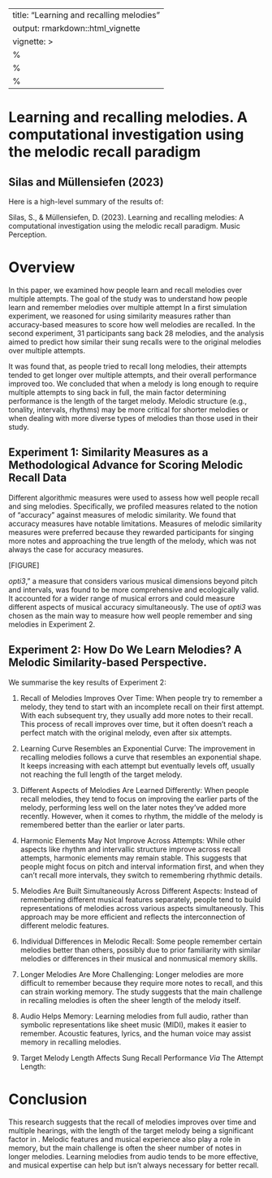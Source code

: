 
---
title: "Learning and recalling melodies"
output: rmarkdown::html_vignette
vignette: >
  %\VignetteIndexEntry{Learning and recalling melodies)}
  %\VignetteEngine{knitr::rmarkdown}
  %\VignetteEncoding{UTF-8}
---

# Learning and recalling melodies. A computational investigation using the melodic recall paradigm

## Silas and Müllensiefen (2023)

Here is a high-level summary of the results of:

Silas, S., & Müllensiefen, D. (2023). Learning and recalling melodies: A computational investigation using the melodic recall paradigm. Music Perception.

# Overview

In this paper, we examined how people learn and recall melodies over multiple attempts. The goal of the study was to understand how people learn and remember melodies over multiple attempt In a first simulation experiment, we reasoned for using similarity measures rather than accuracy-based measures to score how well melodies are recalled. In the second experiment, 31 participants sang back 28 melodies, and the analysis aimed to predict how similar their sung recalls were to the original melodies over multiple attempts.

It was found that, as people tried to recall long melodies, their attempts tended to get longer over multiple attempts, and their overall performance improved too. We concluded that when a melody is long enough to require multiple attempts to sing back in full, the main factor determining performance is the length of the target melody. Melodic structure (e.g., tonality, intervals, rhythms) may be more critical for shorter melodies or when dealing with more diverse types of melodies than those used in their study.


## Experiment 1: Similarity Measures as a Methodological Advance for Scoring Melodic Recall Data

Different algorithmic measures were used to assess how well people recall and sing melodies. Specifically, we profiled measures related to the notion of "accuracy" against measures of melodic similarity. We found that accuracy measures have notable limitations. Measures of melodic similarity measures were preferred because they rewarded participants for singing more notes and approaching the true length of the melody, which was not always the case for accuracy measures. 

[FIGURE]

*opti3*," a measure that considers various musical dimensions beyond pitch and intervals, was found to be more comprehensive and ecologically valid. It accounted for a wider range of musical errors and could measure different aspects of musical accuracy simultaneously. The use of *opti3* was chosen as the main way to measure how well people remember and sing melodies in Experiment 2.


## Experiment 2: How Do We Learn Melodies? A Melodic Similarity-based Perspective.

We summarise the key results of Experiment 2:

1. Recall of Melodies Improves Over Time: When people try to remember a melody, they tend to start with an incomplete recall on their first attempt. With each subsequent try, they usually add more notes to their recall. This process of recall improves over time, but it often doesn't reach a perfect match with the original melody, even after six attempts.

2. Learning Curve Resembles an Exponential Curve: The improvement in recalling melodies follows a curve that resembles an exponential shape. It keeps increasing with each attempt but eventually levels off, usually not reaching the full length of the target melody.

3. Different Aspects of Melodies Are Learned Differently: When people recall melodies, they tend to focus on improving the earlier parts of the melody, performing less well on the later notes they've added more recently. However, when it comes to rhythm, the middle of the melody is remembered better than the earlier or later parts.

4. Harmonic Elements May Not Improve Across Attempts: While other aspects like rhythm and intervallic structure improve across recall attempts, harmonic elements may remain stable. This suggests that people might focus on pitch and interval information first, and when they can't recall more intervals, they switch to remembering rhythmic details.

5. Melodies Are Built Simultaneously Across Different Aspects: Instead of remembering different musical features separately, people tend to build representations of melodies across various aspects simultaneously. This approach may be more efficient and reflects the interconnection of different melodic features.

6. Individual Differences in Melodic Recall: Some people remember certain melodies better than others, possibly due to prior familiarity with similar melodies or differences in their musical and nonmusical memory skills.

7. Longer Melodies Are More Challenging: Longer melodies are more difficult to remember because they require more notes to recall, and this can strain working memory. The study suggests that the main challenge in recalling melodies is often the sheer length of the melody itself.

8. Audio Helps Memory: Learning melodies from full audio, rather than symbolic representations like sheet music (MIDI), makes it easier to remember. Acoustic features, lyrics, and the human voice may assist memory in recalling melodies.

9. Target Melody Length Affects Sung Recall Performance *Via* The Attempt Length: 

# Conclusion

This research suggests that the recall of melodies improves over time and multiple hearings, with the length of the target melody being a significant factor in . Melodic features and musical experience also play a role in memory, but the main challenge is often the sheer number of notes in longer melodies. Learning melodies from audio tends to be more effective, and musical expertise can help but isn't always necessary for better recall.
